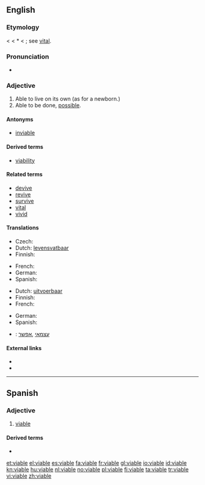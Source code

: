 ==English==

===Etymology===
< {{etyl|fr}} < {{etyl|ML.}} *{{term||vitabilis|capable of life}} < {{etyl|la}} {{term|vita||life}}; see [[vital]].

===Pronunciation===
* {{rhymes|aɪəbəl}}

===Adjective===
{{en-adj}}

# Able to live on its own (as for a newborn.)
# Able to be done, [[possible]].

====Antonyms====
* [[inviable]]

====Derived terms====
* [[viability]]

====Related terms====
* [[devive]]
* [[revive]]
* [[survive]]
* [[vital]]
* [[vivid]]

====Translations====
{{trans-top|able to live on its own}}
* Czech: {{t-|cs|životaschopný|m}}
* Dutch: [[levensvatbaar]]
* Finnish: {{t-|fi|elinkelpoinen}}
{{trans-mid}}
* French: {{t+|fr|viable}}
* German: {{t+|de|selbständig}}
* Spanish: {{t+|es|viable}}
{{trans-bottom}}

{{trans-top|possible}}
* Dutch: [[uitvoerbaar]]
* Finnish: {{t+|fi|mahdollinen}}
* French: {{t+|fr|viable}}
{{trans-mid}}
* German: {{t-|de|machbar}}
* Spanish: {{t+|es|viable}}
{{trans-bottom}}

{{checktrans-top}}
* {{ttbc|Hebrew}}: [[עצמאי]] ,[[אפשר]]
{{trans-bottom}}

====External links====
* {{R:Webster 1913}}
* {{R:Century 1911}}

----
==Spanish==

===Adjective===
{{es-adj}}

# [[#English|viable]]

====Derived terms====
*{{l|es|inviable}}

[[et:viable]]
[[el:viable]]
[[es:viable]]
[[fa:viable]]
[[fr:viable]]
[[gl:viable]]
[[io:viable]]
[[id:viable]]
[[kn:viable]]
[[hu:viable]]
[[nl:viable]]
[[no:viable]]
[[pl:viable]]
[[fi:viable]]
[[ta:viable]]
[[tr:viable]]
[[vi:viable]]
[[zh:viable]]